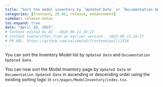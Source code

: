 ```yaml
---
title: "Sort the model inventory by `Updated Date` or `Documentation Updated Date` (#1326)"
categories: [frontend, 25.05, release, enhancement]
sidebar: release-notes
toc-expand: true
date: "April 28, 2025"
# Content edited by AI - 2025-06-11 16:27
# Content overwritten from an earlier version - 2025-06-11 16:27
# PR URL: https://github.com/validmind/frontend/pull/1326
---
```


You can sort the Inventory Model list by `Updated Date` and `Documentation Updated Date`.

You can now sort the Model Inventory page by `Updated Date` or `Documentation Updated Date` in ascending or descending order using the existing sorting logic in `src/pages/ModelInventory/index.tsx`.

<!--- VALIDATION SUMMARY
Content Type: title
Validation Status: CHECK
Attempts: 7
Last Validation: 2025-06-11 16:18:27
Reedit Available: Yes
--->
